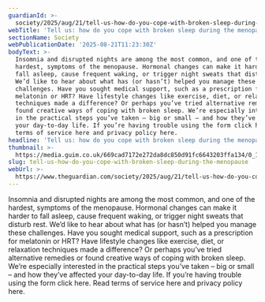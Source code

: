 ```yaml
---
guardianId: >-
  society/2025/aug/21/tell-us-how-do-you-cope-with-broken-sleep-during-the-menopause
webTitle: 'Tell us: how do you cope with broken sleep during the menopause?'
sectionName: Society
webPublicationDate: '2025-08-21T11:23:30Z'
bodyText: >-
  Insomnia and disrupted nights are among the most common, and one of the
  hardest, symptoms of the menopause. Hormonal changes can make it harder to
  fall asleep, cause frequent waking, or trigger night sweats that disturb rest.
  We’d like to hear about what has (or hasn’t) helped you manage these
  challenges. Have you sought medical support, such as a prescription for
  melatonin or HRT? Have lifestyle changes like exercise, diet, or relaxation
  techniques made a difference? Or perhaps you’ve tried alternative remedies or
  found creative ways of coping with broken sleep. We’re especially interested
  in the practical steps you’ve taken – big or small – and how they’ve affected
  your day-to-day life. If you’re having trouble using the form click here. Read
  terms of service here and privacy policy here.
headline: 'Tell us: how do you cope with broken sleep during the menopause?'
thumbnail: >-
  https://media.guim.co.uk/669cad7172e272da8dc850d91fc6643203ffa134/0_164_4908_2945/500.jpg
slug: tell-us-how-do-you-cope-with-broken-sleep-during-the-menopause
webUrl: >-
  https://www.theguardian.com/society/2025/aug/21/tell-us-how-do-you-cope-with-broken-sleep-during-the-menopause
---
```

Insomnia and disrupted nights are among the most common, and one of the hardest, symptoms of the menopause. Hormonal changes can make it harder to fall asleep, cause frequent waking, or trigger night sweats that disturb rest. We’d like to hear about what has (or hasn’t) helped you manage these challenges. Have you sought medical support, such as a prescription for melatonin or HRT? Have lifestyle changes like exercise, diet, or relaxation techniques made a difference? Or perhaps you’ve tried alternative remedies or found creative ways of coping with broken sleep. We’re especially interested in the practical steps you’ve taken – big or small – and how they’ve affected your day-to-day life. If you’re having trouble using the form click here. Read terms of service here and privacy policy here.
